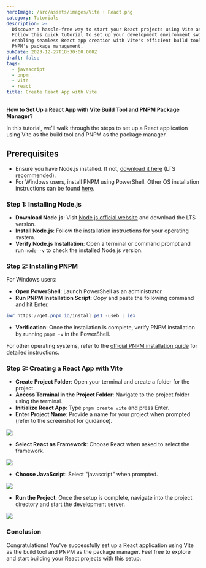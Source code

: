 ```yaml
---
heroImage: /src/assets/images/Vite + React.png
category: Tutorials
description: >-
  Discover a hassle-free way to start your React projects using Vite and PNPM.
  Follow this quick tutorial to set up your development environment swiftly,
  enabling seamless React app creation with Vite's efficient build tool and
  PNPM's package management.
pubDate: 2023-12-27T18:30:00.000Z
draft: false
tags:
  - javascript
  - pnpm
  - vite
  - react
title: Create React App with Vite
---
```


**How to Set Up a React App with Vite Build Tool and PNPM Package Manager?**

In this tutorial, we'll walk through the steps to set up a React application using Vite as the build tool and PNPM as the package manager.

## **Prerequisites**

- Ensure you have Node.js installed. If not, [download it here](https://nodejs.org/en) (LTS recommended).
- For Windows users, install PNPM using PowerShell. Other OS installation instructions can be found [here](https://pnpm.io/installation).

### Step 1: Installing Node.js

- **Download Node.js**: Visit [Node.js official website](https://nodejs.org/en) and download the LTS version.
- **Install Node.js**: Follow the installation instructions for your operating system.
- **Verify Node.js Installation**: Open a terminal or command prompt and run `node -v` to check the installed Node.js version.

### Step 2: Installing PNPM

For Windows users:

- **Open PowerShell**: Launch PowerShell as an administrator.
- **Run PNPM Installation Script**: Copy and paste the following command and hit Enter.

```powershell
iwr https://get.pnpm.io/install.ps1 -useb | iex
```

- **Verification**: Once the installation is complete, verify PNPM installation by running `pnpm -v` in the PowerShell.

For other operating systems, refer to the [official PNPM installation guide](https://pnpm.io/installation) for detailed instructions.

### Step 3: Creating a React App with Vite

- **Create Project Folder**: Open your terminal and create a folder for the project.
- **Access Terminal in the Project Folder**: Navigate to the project folder using the terminal.
- **Initialize React App**: Type `pnpm create vite` and press Enter.
- **Enter Project Name**: Provide a name for your project when prompted (refer to the screenshot for guidance).

![](/src/assets/images/create-react-app-with-vite/image1.png)

- **Select React as Framework**: Choose React when asked to select the framework.

![](/src/assets/images/create-react-app-with-vite/image2.png)

- **Choose JavaScript**: Select "javascript" when prompted.

![](/src/assets/images/create-react-app-with-vite/image3.png)

- **Run the Project**: Once the setup is complete, navigate into the project directory and start the development server.

![](/src/assets/images/create-react-app-with-vite/image4.png)

### Conclusion

Congratulations! You've successfully set up a React application using Vite as the build tool and PNPM as the package manager. Feel free to explore and start building your React projects with this setup.
